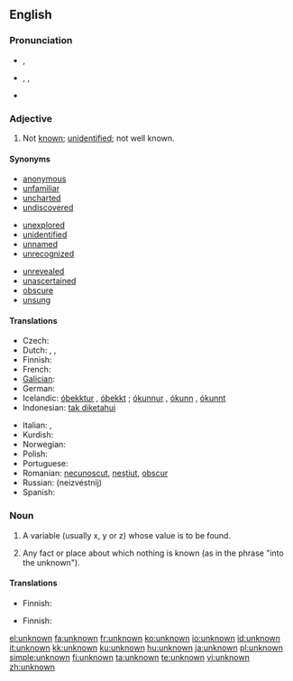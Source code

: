==English==

===Pronunciation===
* {{a|UK}} {{IPA|/ʌnˈnəʊn/}}, {{SAMPA|/Vn"n@Un/}}
* {{a|US}} {{enPR|ŭn-nōnʹ}}, {{IPA|/ʌnˈnoʊn/}}, {{SAMPA|/Vn"noUn/}}
* {{audio|en-us-unknown.ogg|Audio (US)}}

===Adjective===
{{en-adj|-}}

# Not [[known]]; [[unidentified]]; not well known.

====Synonyms====
{{top3}}
* [[anonymous]]
* [[unfamiliar]]
* [[uncharted]]
* [[undiscovered]]
{{mid3}}
* [[unexplored]]
* [[unidentified]]
* [[unnamed]]
* [[unrecognized]]
{{mid3}}
* [[unrevealed]]
* [[unascertained]]
* [[obscure]]
* [[unsung]]
{{bottom2}}

====Translations====
{{trans-top|not known}}
* Czech: {{t-|cs|neznámý|m}}
* Dutch: {{t-|nl|onbekend}}, {{t|nl|ongekend}}, {{t|nl|ongeweten}}
* Finnish: {{t|fi|tuntematon}}
* French: {{t+|fr|inconnu}}
* [[Galician]]: {{t+|gl|descoñecido|xs=Galician}}
* German: {{t+|de|unbekannt}}
* Icelandic: [[óþekktur]] {{m}}, [[óþekkt]] {{f|n}}; [[ókunnur]] {{m}}, [[ókunn]] {{f}}, [[ókunnt]] {{n}}
* Indonesian: [[tak diketahui]]
{{trans-mid}}
* Italian: {{t+|it|ignoto}}, {{t+|it|sconosciuto}}
* Kurdish: {{KUchar|[[نه‌ناسراو]]}}
* Norwegian: {{t|no|ukjent}}
* Polish: {{t+|pl|nieznany}}
* Portuguese: {{t+|pt|desconhecido}}
* Romanian: [[necunoscut]], [[neştiut]], [[obscur]]
* Russian: {{t+|ru|неизвестный|sc=Cyrl}} (neizvéstnij)
* Spanish: {{t+|es|ignoto}}
{{trans-bottom}}

===Noun===
{{en-noun}}

# {{algebra}} A variable (usually x, y or z) whose value is to be found.
# Any fact or place about which nothing is known (as in the phrase "into the unknown").

====Translations====
{{trans-top|variable}}
* Finnish: {{t|fi|tuntematon}}
{{trans-mid}}
{{trans-bottom}}

{{trans-top|fact or place}}
* Finnish: {{t|fi|tuntematon}}
{{trans-mid}}
{{trans-bottom}}

[[el:unknown]]
[[fa:unknown]]
[[fr:unknown]]
[[ko:unknown]]
[[io:unknown]]
[[id:unknown]]
[[it:unknown]]
[[kk:unknown]]
[[ku:unknown]]
[[hu:unknown]]
[[ja:unknown]]
[[pl:unknown]]
[[simple:unknown]]
[[fi:unknown]]
[[ta:unknown]]
[[te:unknown]]
[[vi:unknown]]
[[zh:unknown]]